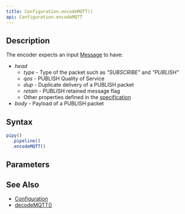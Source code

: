 ```yaml
---
title: Configuration.encodeMQTT()
api: Configuration.encodeMQTT
---
```


## Description

<Summary/>

<FilterDiagram
  name="encodeMQTT"
  input="Message"
  output="Data"
/>

The encoder expects an input [Message](/reference/api/Message) to have:

* _head_
  - _type_ - Type of the packet such as _"SUBSCRIBE"_ and _"PUBLISH"_
  - _qos_ - PUBLISH Quality of Service
  - _dup_ - Duplicate delivery of a PUBLISH packet
  - _retain_ - PUBLISH retained message flag
  - Other properties defined in the [specification](https://docs.oasis-open.org/mqtt/mqtt/v5.0/os/mqtt-v5.0-os.html#_Toc3901027)
* _body_ - Payload of a PUBLISH packet

## Syntax

``` js
pipy()
  .pipeline()
  .encodeMQTT()
```

## Parameters

<Parameters/>

## See Also

* [Configuration](/reference/api/Configuration)
* [decodeMQTT()](/reference/api/Configuration/decodeMQTT)
